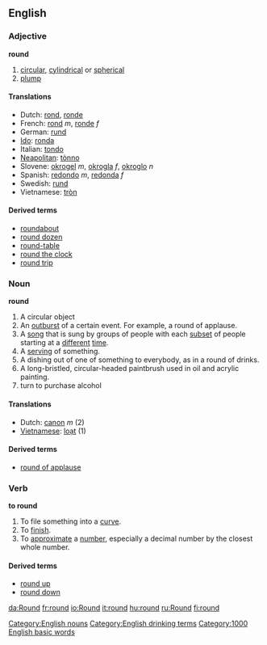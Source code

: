 ==English==

{{rank|morning|money|door|276|round|kind|form|hundred}}

===Adjective===
'''round'''
#[[circular]], [[cylindrical]] or [[spherical]]
#[[plump]]

====Translations====
*Dutch: [[rond]], [[ronde]]
*French: [[rond]] ''m'', [[ronde]] ''f''
*German: [[rund]]
*[[Ido]]: [[ronda]]
*Italian: [[tondo]]
*[[Neapolitan]]: [[tònno]]
*Slovene: [[okrogel]] ''m'', [[okrogla]] ''f'', [[okroglo]] ''n''
*Spanish: [[redondo]] ''m'', [[redonda]] ''f''
*Swedish: [[rund]]
*Vietnamese: [[tròn]]

====Derived terms====
*[[roundabout]]
*[[round dozen]]
*[[round-table]]
*[[round the clock]]
*[[round trip]]

===Noun===
[[Category:English nouns]]
[[Category:English drinking terms]]
'''round'''
#A circular object
#An [[outburst]] of a certain event. For example, a round of applause.
#A [[song]] that is sung by groups of people with each [[subset]] of people starting at a [[different]] [[time]].
#A [[serving]] of something.
#A dishing out of one of something to everybody, as in a round of drinks.
#A long-bristled, circular-headed paintbrush used in oil and acrylic painting. 
# turn to purchase alcohol
====Translations====
*Dutch: [[canon]] ''m'' (2)
*[[Vietnamese]]: [[loạt]] (1)

====Derived terms====
*[[round of applause]]

===Verb===
'''to round'''
#To file something into a [[curve]].
#To [[finish]].
#To [[approximate]] a [[number]], especially a decimal number by the closest whole number.
====Derived terms====
*[[round up]]
*[[round down]]

[[Category:1000 English basic words]]

[[da:Round]]
[[fr:round]]
[[io:Round]]
[[it:round]]
[[hu:round]]
[[ru:Round]]
[[fi:round]]